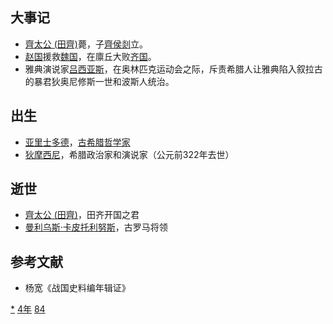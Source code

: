 {{yearTOC|-384|[[周安王|周安王]]十八年 [[魯穆公|魯穆公]]三十二年 [[齊太公|齊太公]]二年 [[晉孝公|晉孝公]]五年 [[趙敬侯|趙敬侯]]三年 [[魏武侯|魏武侯]]十二年 [[韓文侯|韓文侯]]三年 [[秦獻公|秦獻公]]元年 [[楚悼王|楚悼王]]十八年 [[宋休公|宋休公]]十二年 [[衛慎公|衛慎公]]三十一年 [[鄭康公|鄭康公]]十二年 [[燕後簡公|燕後簡公]]三十一年 [[越王翳|越王翳]]二十七年}}

== 大事记 ==
* [[齊太公_(田齊)|齊太公 (田齊)]]薨，子[[齊侯剡|齊侯剡]]立。
* [[赵国|赵国]]援救[[魏国|魏国]]，在廪丘大败[[齐国|齐国]]。
* 雅典演说家[[吕西亚斯|吕西亚斯]]，在奥林匹克运动会之际，斥责希腊人让雅典陷入叙拉古的暴君狄奥尼修斯一世和波斯人统治。
== 出生 ==
* [[亚里士多德|亚里士多德]]，[[古希腊|古希腊]][[哲学家|哲学家]]
* [[狄摩西尼|狄摩西尼]]，希腊政治家和演说家（公元前322年去世）
== 逝世 ==
*[[齊太公_(田齊)|齊太公 (田齊)]]，田齐开国之君
*[[曼利乌斯·卡皮托利努斯|曼利乌斯·卡皮托利努斯]]，古罗马将领
== 参考文献 ==
*杨宽《战国史料编年辑证》
{{Wikisource year mention}}

[[Category:前384年|*]]
[[Category:前380年代|4年]]
[[Category:前4世纪各年|84]]
